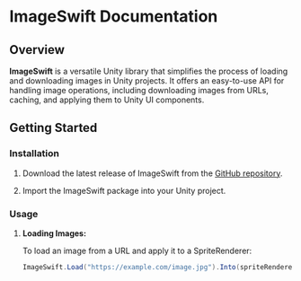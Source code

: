 # ImageSwift Documentation

## Overview

**ImageSwift** is a versatile Unity library that simplifies the process of loading and downloading images in Unity projects. It offers an easy-to-use API for handling image operations, including downloading images from URLs, caching, and applying them to Unity UI components.

## Getting Started

### Installation

1. Download the latest release of ImageSwift from the [GitHub repository](https://github.com/your-username/ImageSwift/releases).

2. Import the ImageSwift package into your Unity project.

### Usage

1. **Loading Images:**

   To load an image from a URL and apply it to a SpriteRenderer:

   ```csharp
   ImageSwift.Load("https://example.com/image.jpg").Into(spriteRenderer);
